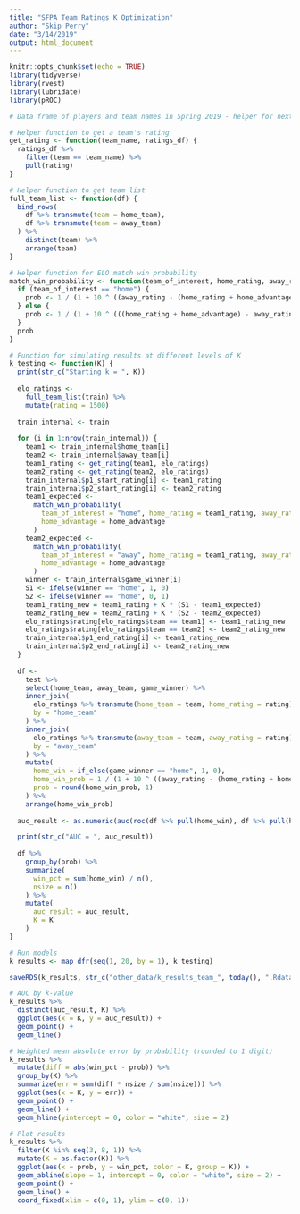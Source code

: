 ```yaml
---
title: "SFPA Team Ratings K Optimization"
author: "Skip Perry"
date: "3/14/2019"
output: html_document
---
```


```r
knitr::opts_chunk$set(echo = TRUE)
library(tidyverse)
library(rvest)
library(lubridate)
library(pROC)
```

```r
# Data frame of players and team names in Spring 2019 - helper for next helper function

# Helper function to get a team's rating
get_rating <- function(team_name, ratings_df) {
  ratings_df %>% 
    filter(team == team_name) %>% 
    pull(rating)
}

# Helper function to get team list
full_team_list <- function(df) {
  bind_rows(
    df %>% transmute(team = home_team), 
    df %>% transmute(team = away_team)
  ) %>% 
    distinct(team) %>% 
    arrange(team)
}

# Helper function for ELO match win probability
match_win_probability <- function(team_of_interest, home_rating, away_rating, home_advantage) {
  if (team_of_interest == "home") {
    prob <- 1 / (1 + 10 ^ ((away_rating - (home_rating + home_advantage)) / 400))
  } else {
    prob <- 1 / (1 + 10 ^ (((home_rating + home_advantage) - away_rating) / 400))
  }
  prob
}
```

```r
# Function for simulating results at different levels of K
k_testing <- function(K) {
  print(str_c("Starting k = ", K))
  
  elo_ratings <-
    full_team_list(train) %>% 
    mutate(rating = 1500)
  
  train_internal <- train
  
  for (i in 1:nrow(train_internal)) {
    team1 <- train_internal$home_team[i]
    team2 <- train_internal$away_team[i]
    team1_rating <- get_rating(team1, elo_ratings)
    team2_rating <- get_rating(team2, elo_ratings)
    train_internal$p1_start_rating[i] <- team1_rating
    train_internal$p2_start_rating[i] <- team2_rating
    team1_expected <-
      match_win_probability(
        team_of_interest = "home", home_rating = team1_rating, away_rating = team2_rating,
        home_advantage = home_advantage
      )
    team2_expected <-
      match_win_probability(
        team_of_interest = "away", home_rating = team1_rating, away_rating = team2_rating,
        home_advantage = home_advantage
      )
    winner <- train_internal$game_winner[i]
    S1 <- ifelse(winner == "home", 1, 0)
    S2 <- ifelse(winner == "home", 0, 1)
    team1_rating_new = team1_rating + K * (S1 - team1_expected)
    team2_rating_new = team2_rating + K * (S2 - team2_expected)
    elo_ratings$rating[elo_ratings$team == team1] <- team1_rating_new
    elo_ratings$rating[elo_ratings$team == team2] <- team2_rating_new
    train_internal$p1_end_rating[i] <- team1_rating_new
    train_internal$p2_end_rating[i] <- team2_rating_new
  }
    
  df <- 
    test %>% 
    select(home_team, away_team, game_winner) %>% 
    inner_join(
      elo_ratings %>% transmute(home_team = team, home_rating = rating),
      by = "home_team"
    ) %>% 
    inner_join(
      elo_ratings %>% transmute(away_team = team, away_rating = rating),
      by = "away_team"
    ) %>% 
    mutate(
      home_win = if_else(game_winner == "home", 1, 0),
      home_win_prob = 1 / (1 + 10 ^ ((away_rating - (home_rating + home_advantage)) / 400)),
      prob = round(home_win_prob, 1)
    ) %>% 
    arrange(home_win_prob)
  
  auc_result <- as.numeric(auc(roc(df %>% pull(home_win), df %>% pull(home_win_prob))))

  print(str_c("AUC = ", auc_result))
  
  df %>% 
    group_by(prob) %>% 
    summarize(
      win_pct = sum(home_win) / n(),
      nsize = n()
    ) %>% 
    mutate(
      auc_result = auc_result,
      K = K
    )
}
```

```r
# Run models
k_results <- map_dfr(seq(1, 20, by = 1), k_testing)

saveRDS(k_results, str_c("other_data/k_results_team_", today(), ".Rdata"))
```

```r
# AUC by k-value
k_results %>% 
  distinct(auc_result, K) %>% 
  ggplot(aes(x = K, y = auc_result)) +
  geom_point() +
  geom_line()
```

```r
# Weighted mean absolute error by probability (rounded to 1 digit)
k_results %>% 
  mutate(diff = abs(win_pct - prob)) %>% 
  group_by(K) %>% 
  summarize(err = sum(diff * nsize / sum(nsize))) %>% 
  ggplot(aes(x = K, y = err)) + 
  geom_point() + 
  geom_line() +
  geom_hline(yintercept = 0, color = "white", size = 2)
```

```r
# Plot results
k_results %>% 
  filter(K %in% seq(3, 8, 1)) %>% 
  mutate(K = as.factor(K)) %>% 
  ggplot(aes(x = prob, y = win_pct, color = K, group = K)) +
  geom_abline(slope = 1, intercept = 0, color = "white", size = 2) +
  geom_point() +
  geom_line() +
  coord_fixed(xlim = c(0, 1), ylim = c(0, 1))
```

```r

```
